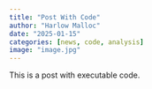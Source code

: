 ```yaml
---
title: "Post With Code"
author: "Harlow Malloc"
date: "2025-01-15"
categories: [news, code, analysis]
image: "image.jpg"
---
```


This is a post with executable code.
